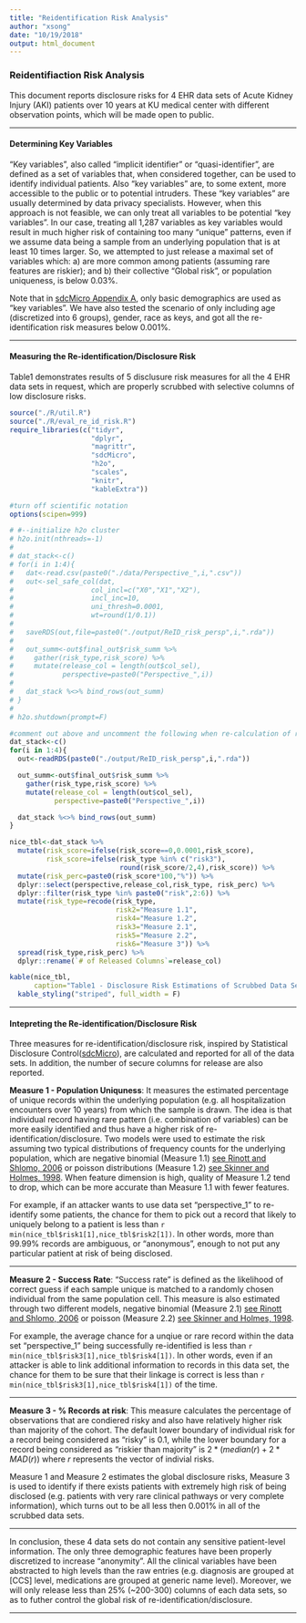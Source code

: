 ```yaml
---
title: "Reidentification Risk Analysis"
author: "xsong"
date: "10/19/2018"
output: html_document
---
```


### Reidentifiaction Risk Analysis ###

This document reports disclosure risks for 4 EHR data sets of Acute Kidney Injury (AKI) patients over 10 years at KU medical center with different observation points, which will be made open to public. 

***

#### Determining Key Variables ####
"Key variables", also called "implicit identifier" or "quasi-identifier", are defined as a set of variables that, when considered together, can be used to identify individual patients. Also "key variables" are, to some extent, more accessible to the public or to potential intruders. These "key variables" are usually determined by data privacy specialists. However, when this approach is not feasible, we can only treat all variables to be potential "key variables". In our case, treating all 1,287 variables as key variables would result in much higher risk of containing too many "unique" patterns, even if we assume data being a sample from an underlying population that is at least 10 times larger. So, we attempted to just release a maximal set of variables which: a) are more common among patients (assuming rare features are riskier); and b) their collective "Global risk", or population uniqueness, is below 0.03%. 

Note that in [sdcMicro Appendix A], only basic demographics are used as "key variables". We have also tested the scenario of only including age (discretized into 6 groups), gender, race as keys, and got all the re-identification risk measures below 0.001%.

[sdcMicro Appendix A]: https://cran.r-project.org/web/packages/sdcMicro/vignettes/sdc_guidelines.pdf

***

#### Measuring the Re-identification/Disclosure Risk ####
Table1 demonstrates results of 5 disclusure risk measures for all the 4 EHR data sets in request, which are properly scrubbed with selective columns of low disclosure risks.

```r
source("./R/util.R")
source("./R/eval_re_id_risk.R")
require_libraries(c("tidyr",
                    "dplyr",
                    "magrittr",
                    "sdcMicro",
                    "h2o",
                    "scales",
                    "knitr",
                    "kableExtra"))

#turn off scientific notation
options(scipen=999)

# #--initialize h2o cluster
# h2o.init(nthreads=-1)
# 
# dat_stack<-c()
# for(i in 1:4){
#   dat<-read.csv(paste0("./data/Perspective_",i,".csv"))
#   out<-sel_safe_col(dat,
#                   col_incl=c("X0","X1","X2"),
#                   incl_inc=10,
#                   uni_thresh=0.0001,
#                   wt=round(1/0.1))
# 
#   saveRDS(out,file=paste0("./output/ReID_risk_persp",i,".rda"))
# 
#   out_summ<-out$final_out$risk_summ %>%
#     gather(risk_type,risk_score) %>%
#     mutate(release_col = length(out$col_sel),
#            perspective=paste0("Perspective_",i))
# 
#   dat_stack %<>% bind_rows(out_summ)
# }
# 
# h2o.shutdown(prompt=F)

#comment out above and uncomment the following when re-calculation of risk is not necessary
dat_stack<-c()
for(i in 1:4){
  out<-readRDS(paste0("./output/ReID_risk_persp",i,".rda"))

  out_summ<-out$final_out$risk_summ %>%
    gather(risk_type,risk_score) %>%
    mutate(release_col = length(out$col_sel),
           perspective=paste0("Perspective_",i))

  dat_stack %<>% bind_rows(out_summ)
}

```

```r
nice_tbl<-dat_stack %>%
  mutate(risk_score=ifelse(risk_score==0,0.0001,risk_score),
         risk_score=ifelse(risk_type %in% c("risk3"),
                           round(risk_score/2,4),risk_score)) %>%
  mutate(risk_perc=paste0(risk_score*100,"%")) %>%
  dplyr::select(perspective,release_col,risk_type, risk_perc) %>%
  dplyr::filter(risk_type %in% paste0("risk",2:6)) %>%
  mutate(risk_type=recode(risk_type,
                          risk2="Measure 1.1",
                          risk4="Measure 1.2",
                          risk3="Measure 2.1",
                          risk5="Measure 2.2",
                          risk6="Measure 3")) %>%
  spread(risk_type,risk_perc) %>%
  dplyr::rename(`# of Released Columns`=release_col)

kable(nice_tbl,
      caption="Table1 - Disclosure Risk Estimations of Scrubbed Data Sets") %>%
  kable_styling("striped", full_width = F)
```

***

#### Intepreting the Re-identification/Disclosure Risk ####
Three measures for re-identification/disclosure risk, inspired by Statistical Disclosure Control([sdcMicro]), are calculated and reported for all of the data sets. In addition, the number of secure columns for release are also reported. 

[sdcMicro]: https://cran.r-project.org/web/packages/sdcMicro/vignettes/sdc_guidelines.pdf


**Measure 1 - Population Uniquness**: It measures the estimated percentage of unique records within the underlying population (e.g. all hospitalization encounters over 10 years) from which the sample is drawn. The idea is that individual record having rare pattern (i.e. combination of variables) can be more easily identified and thus have a higher risk of re-identification/disclosure. Two models were used to estimate the risk assuming two typical distributions of frequency counts for the underlying population, which are negative binomial (Measure 1.1) [see Rinott and Shlomo, 2006] or poisson distributions (Measure 1.2) [see Skinner and Holmes, 1998]. When feature dimension is high, quality of Measure 1.2 tend to drop, which can be more accurate than Measure 1.1 with fewer features. 

For example, if an attacker wants to use data set "perspective_1" to re-identify some patients, the chance for them to pick out a record that likely to uniquely belong to a patient is less than `r min(nice_tbl$risk1[1],nice_tbl$risk2[1])`. In other words, more than 99.99% records are ambiguous, or "anonymous", enough to not put any particular patient at risk of being disclosed. 

***

**Measure 2 - Success Rate**: "Success rate" is defined as the likelihood of correct guess if each sample unique is matched to a randomly chosen individual from the same population cell. This measure is also estimated through two different models, negative binomial (Measure 2.1) [see Rinott and Shlomo, 2006] or poisson (Measure 2.2) [see Skinner and Holmes, 1998].    

For example, the average chance for a unqiue or rare record within the data set "perspective_1" being successfully re-identified is less than `r min(nice_tbl$risk3[1],nice_tbl$risk4[1])`. In other words, even if an attacker is able to link additional information to records in this data set, the chance for them to be sure that their linkage is correct is less than `r min(nice_tbl$risk3[1],nice_tbl$risk4[1])` of the time.

***

**Measure 3 - % Records at risk**: This measure calculates the percentage of observations that are condiered risky and also have relatively higher risk than majority of the cohort. The default lower boundary of individual risk for a record being considered as "risky" is 0.1, while the lower boundary for a record being considered as "riskier than majority" is $2*(median(r)+2*MAD(r))$ where $r$ represents the vector of indivial risks. 

Measure 1 and Measure 2 estimates the global disclosure risks, Measure 3 is used to identify if there exists patients with extremely high risk of being disclosed (e.g. patients with very rare clinical pathways or very complete information), which turns out to be all less then 0.001% in all of the scrubbed data sets.

[see Rinott and Shlomo, 2006]: https://link.springer.com/chapter/10.1007/11930242_8

[see Skinner and Holmes, 1998]: http://www.scb.se/contentassets/ca21efb41fee47d293bbee5bf7be7fb3/estimating-the-re-identification-risk-per-record-in-microdata.pdf

***

In conclusion, these 4 data sets do not contain any sensitive patient-level information. The only three demographic features have been properly discretized to increase "anonymity". All the clinical variables have been abstracted to high levels than the raw entries (e.g. diagnosis are grouped at [CCS] level, medications are grouped at generic name level). Moreover, we will only release less than 25% (~200-300) columns of each data sets, so as to futher control the global risk of re-identification/disclosure.  



***



